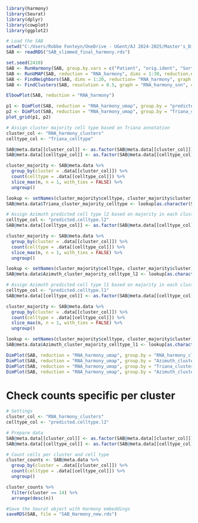 
```r
library(harmony)
library(Seurat)
library(dplyr)
library(cowplot)
library(ggplot2)
```

```r
# Load the SAB
setwd("C:/Users/Robbe Fonteyn/OneDrive - UGent/AJ 2024-2025/Master's_Dissertation/AML-CITEseq/Data")
SAB <- readRDS("SAB_slimmed_final_harmony.rds")
```

```r
set.seed(2410)
SAB <- RunHarmony(SAB, group.by.vars = c("Patient", "orig.ident", "Sorting", "day"), reduction.use = "pca", reduction.save = "RNA_harmony")
SAB <- RunUMAP(SAB, reduction = "RNA_harmony", dims = 1:30, reduction.name = "RNA_harmony_umap")
SAB <- FindNeighbors(SAB, dims = 1:20, reduction= "RNA_harmony", graph.name = c("RNA_harmony_nn", "RNA_harmony_snn"))
SAB <- FindClusters(SAB, resolution = 0.5, graph = "RNA_harmony_snn", cluster.name = "RNA_harmony_clusters")
```

```r
ElbowPlot(SAB, reduction = "RNA_harmony")
```

```r
p1 <- DimPlot(SAB, reduction = "RNA_harmony_umap", group.by = "predicted.celltype.l2", raster = FALSE, label = TRUE) + NoLegend()
p2 <- DimPlot(SAB, reduction = "RNA_harmony_umap", group.by = "Triana_celltype", label = TRUE, raster = FALSE) + NoLegend()
plot_grid(p1, p2)
```

```r
# Assign cluster majority cell type based on Triana annotation
cluster_col <- "RNA_harmony_clusters"
celltype_col <- "Triana_celltype"

SAB@meta.data[[cluster_col]] <- as.factor(SAB@meta.data[[cluster_col]])
SAB@meta.data[[celltype_col]] <- as.factor(SAB@meta.data[[celltype_col]])

cluster_majority <- SAB@meta.data %>%
  group_by(cluster = .data[[cluster_col]]) %>%
  count(celltype = .data[[celltype_col]]) %>%
  slice_max(n, n = 1, with_ties = FALSE) %>%
  ungroup()

lookup <- setNames(cluster_majority$celltype, cluster_majority$cluster)
SAB@meta.data$Triana_cluster_majority_celltype <- lookup[as.character(SAB@meta.data[[cluster_col]])]
```

```r
# Assign Azimuth predicted cell type l2 based on majority in each cluster
celltype_col <- "predicted.celltype.l2"
SAB@meta.data[[celltype_col]] <- as.factor(SAB@meta.data[[celltype_col]])

cluster_majority <- SAB@meta.data %>%
  group_by(cluster = .data[[cluster_col]]) %>%
  count(celltype = .data[[celltype_col]]) %>%
  slice_max(n, n = 1, with_ties = FALSE) %>%
  ungroup()

lookup <- setNames(cluster_majority$celltype, cluster_majority$cluster)
SAB@meta.data$Azimuth_cluster_majority_celltype_l2 <- lookup[as.character(SAB@meta.data[[cluster_col]])]
```

```r
# Assign Azimuth predicted cell type l1 based on majority in each cluster
celltype_col <- "predicted.celltype.l1"
SAB@meta.data[[celltype_col]] <- as.factor(SAB@meta.data[[celltype_col]])

cluster_majority <- SAB@meta.data %>%
  group_by(cluster = .data[[cluster_col]]) %>%
  count(celltype = .data[[celltype_col]]) %>%
  slice_max(n, n = 1, with_ties = FALSE) %>%
  ungroup()

lookup <- setNames(cluster_majority$celltype, cluster_majority$cluster)
SAB@meta.data$Azimuth_cluster_majority_celltype_l1 <- lookup[as.character(SAB@meta.data[[cluster_col]])]
```

```r
DimPlot(SAB, reduction = "RNA_harmony_umap", group.by = "RNA_harmony_clusters",label =TRUE, raster = FALSE) + NoLegend()
DimPlot(SAB, reduction = "RNA_harmony_umap", group.by = "Azimuth_cluster_majority_celltype_l1", label = TRUE, raster = FALSE)
DimPlot(SAB, reduction = "RNA_harmony_umap", group.by = "Triana_cluster_majority_celltype", label = TRUE, raster = FALSE) + NoLegend()
DimPlot(SAB, reduction = "RNA_harmony_umap", group.by = "Azimuth_cluster_majority_celltype_l2", label = TRUE, raster = FALSE)
```
# Check counts specific per cluster
```r
# Settings
cluster_col <- "RNA_harmony_clusters"
celltype_col <- "predicted.celltype.l2"

# Prepare data
SAB@meta.data[[cluster_col]] <- as.factor(SAB@meta.data[[cluster_col]])
SAB@meta.data[[celltype_col]] <- as.factor(SAB@meta.data[[celltype_col]])

# Count cells per cluster and cell type
cluster_counts <- SAB@meta.data %>%
  group_by(cluster = .data[[cluster_col]]) %>%
  count(celltype = .data[[celltype_col]]) %>%
  ungroup()

cluster_counts %>% 
  filter(cluster == 14) %>% 
  arrange(desc(n))
```


```r
#Save the Seurat object with Harmony embeddings
saveRDS(SAB, file = "SAB_Harmony_new.rds")
```

